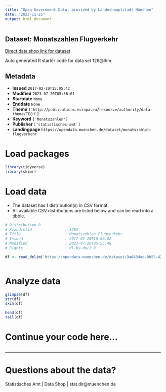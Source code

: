 ```yaml
---
title: "Open Government Data, provided by Landeshauptstadt München"
date: "2023-11-25"
output: html_document
---
```


## Dataset: Monatszahlen Flugverkehr

[Direct data shop link for dataset](https://opendata.muenchen.de/dataset/monatszahlen-flugverkehr)

Auto generated R starter code for data set 128@lhm.

## Metadata

- **Issued** `2017-02-20T15:05:42`
- **Modified** `2023-07-20T05:56:01`
- **Startdate** `None`
- **Enddate** `None`
- **Theme** `['http://publications.europa.eu/resource/authority/data-theme/TECH']`
- **Keyword** `['Monatszahlen']`
- **Publisher** `['statistisches-amt']`
- **Landingpage** `https://opendata.muenchen.de/dataset/monatszahlen-flugverkehr`


# Load packages

```r

library(tidyverse)
library(skimr)

```

# Load data

-   The dataset has 1 distribution(s) in CSV format.
-   All available CSV distributions are listed below and can be read into a tibble.

```r

# Distribution 0
# Ktzhdistid               : 1281
# Title                    : Monatszahlen Flugverkehr
# Issued                   : 2017-02-20T16:06:02
# Modified                 : 2023-07-20T05:55:48
# Rights                   : dl-by-de/2.0

df <- read_delim('https://opendata.muenchen.de/dataset/9a648dad-0b55-42c7-8ba6-24b7c6bcc599/resource/ad408efa-528e-409b-bfe2-e1f547992cde/download/monatszahlen2307_flugverkehr_10_07_23_nosum.csv')



```

# Analyze data

```r

glimpse(df)
str(df)
skim(df)

head(df)
tail(df)

```

# Continue your code here...

```r

```

------------------------------------------------------------------------

# Questions about the data?

Statistisches Amt | Data Shop | stat.dir@muenchen.de
